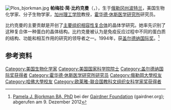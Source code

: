 {{blpsources|time=2013-10-17T08:19:43+00:00}}
{{expand|time=2013-10-17T08:19:43+00:00}}
[[File:Plos_bjorkman.jpg|right]]
'''帕梅拉·简·比约克曼'''（{{lang-en|Pamela Jane Bjorkman}}，{{bd|1956年|}}），生于[[俄勒冈州|俄勒冈州]][[波特兰_(俄勒冈州)|波特兰]]，美国生物化学家、分子生物学家，[[加州理工学院|加州理工学院]]教授，[[霍华德·休斯医学研究所|霍华德·休斯医学研究所]]研究员。

比约克曼的主要贡献是开创了[[主要组织相容性复合体|主要组织相容性复合体]]的晶体学研究。她率先识别了这种复合体一种蛋白的晶体结构。比约克曼被认为是免疫反应过程中不同的蛋白质的结构、功能和相互作用的研究的领导者之一。1994年，获[[盖尔德纳国际奖|盖尔德纳国际奖]]。<ref>[http://www.gairdner.org/content/pamela-j-bjorkman Pamela J. Bjorkman BA, PhD] {{Wayback|url=http://www.gairdner.org/content/pamela-j-bjorkman |date=20170320145723 }} bei der [[Gairdner_Foundation|Gairdner Foundation]] (gairdner.org); abgerufen am 9. Dezember 2012</ref>

==参考资料==
{{reflist}}

{{加拿大盖尔德纳国际奖获得者}}
{{Authority control}}
{{DEFAULTSORT:Bjorkman, Pamela}}
[[Category:美国生物化学家|Category:美国生物化学家]]
[[Category:美国国家科学院院士|Category:美国国家科学院院士]]
[[Category:盖尔德纳国际奖获得者|Category:盖尔德纳国际奖获得者]]
[[Category:霍华德·休斯医学研究所研究员|Category:霍华德·休斯医学研究所研究员]]
[[Category:俄勒岡大學校友|Category:俄勒岡大學校友]]
[[Category:哈佛大學校友|Category:哈佛大學校友]]
[[Category:欧莱雅-联合国教科文组织女科学家奖获得者|Category:欧莱雅-联合国教科文组织女科学家奖获得者]]